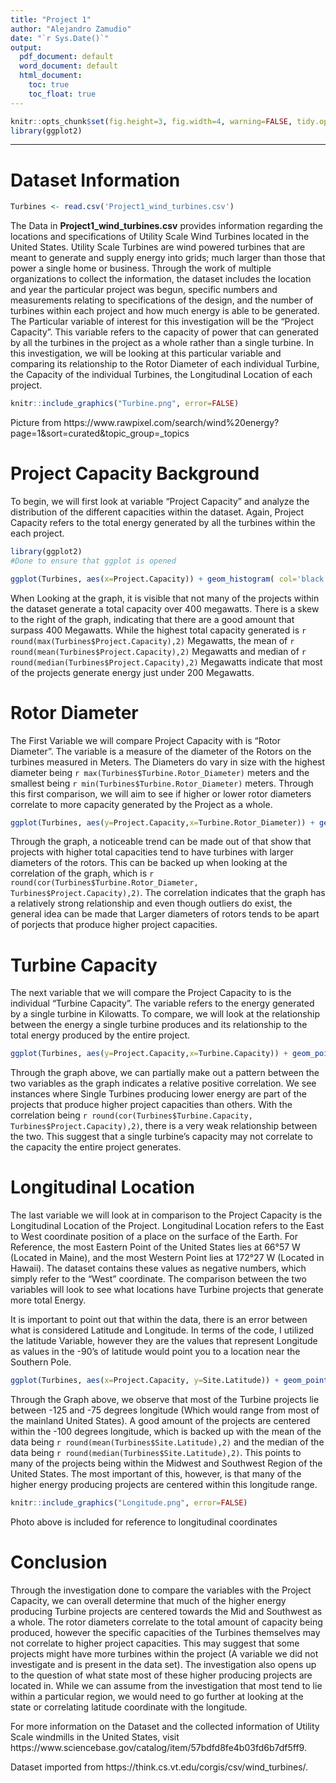 ---
title: "Project 1"
author: "Alejandro Zamudio"
date: "`r Sys.Date()`"
output:
  pdf_document: default
  word_document: default
  html_document: 
    toc: true 
    toc_float: true
---

```{r global_options, echo=FALSE}
knitr::opts_chunk$set(fig.height=3, fig.width=4, warning=FALSE, tidy.opts=list(width.cutoff=60))
library(ggplot2)
```
***

# **Dataset Information**

```{r echo=FALSE}
Turbines <- read.csv('Project1_wind_turbines.csv')
```

The Data in __Project1_wind_turbines.csv__ provides information regarding the locations and specifications of Utility Scale Wind Turbines located in the United States. Utility Scale Turbines are wind powered turbines that are meant to generate and supply energy into grids; much larger than those that power a single home or business. Through the work of multiple organizations to collect the information, the dataset includes the location and year the particular project was begun, specific numbers and measurements relating to specifications of the design, and the number of turbines within each project and how much energy is able to be generated.\
The Particular variable of interest for this investigation will be the "Project Capacity". This variable refers to the capacity of power that can generated by all the turbines in the project as a whole rather than a single turbine. In this investigation, we will be looking at this particular variable and comparing its relationship to the Rotor Diameter of each individual Turbine, the Capacity of the individual Turbines, the Longitudinal Location of each project. 

```{r echo=FALSE, out.width="100%"}
knitr::include_graphics("Turbine.png", error=FALSE)
```
Picture from https://www.rawpixel.com/search/wind%20energy?page=1&sort=curated&topic_group=_topics

# **Project Capacity Background** 

To begin, we will first look at variable "Project Capacity" and analyze the distribution of the different capacities within the dataset. Again, Project Capacity refers to the total energy generated by all the turbines within the each project. 

```{r echo=FALSE}
library(ggplot2)
#Done to ensure that ggplot is opened

ggplot(Turbines, aes(x=Project.Capacity)) + geom_histogram( col='black', fill='dark gray') + xlab('Total Energy Generated in Mega Watts (MW)') + ylab('Frequency') + ggtitle('Distribution of Project Capacity') + theme_classic() 
```

When Looking at the graph, it is visible that not many of the projects within the dataset generate a total capacity over 400 megawatts. There is a skew to the right of the graph, indicating that there are a good amount that surpass 400 Megawatts. While the highest total capacity generated is `r round(max(Turbines$Project.Capacity),2)` Megawatts, the mean of `r round(mean(Turbines$Project.Capacity),2)` Megawatts and median of `r round(median(Turbines$Project.Capacity),2)` Megawatts indicate that most of the projects generate energy just under 200 Megawatts. 


# **Rotor Diameter**
The First Variable we will compare Project Capacity with is "Rotor Diameter". The variable is a measure of the diameter of the Rotors on the turbines measured in Meters. The Diameters do vary in size with the highest diameter being `r max(Turbines$Turbine.Rotor_Diameter)` meters and the smallest being `r min(Turbines$Turbine.Rotor_Diameter)` meters. Through this first comparison, we will aim to see if higher or lower rotor diameters correlate to more capacity generated by the Project as a whole.


```{r echo=FALSE}
ggplot(Turbines, aes(y=Project.Capacity,x=Turbine.Rotor_Diameter)) + geom_point(aes(x=Turbine.Rotor_Diameter,y=Project.Capacity), pch=20) + theme_classic() + xlab('Diameter of Rotor in Meters') + ylab('Total Energy Capacity of Project (MW)') + ggtitle('Rotor Diamter to Total Project Capacity') + geom_smooth(method='lm', formula= y~x)
```

Through the graph, a noticeable trend can be made out of that show that projects with higher total capacities tend to have turbines with larger diameters of the rotors. This can be backed up when looking at the correlation of the graph, which is `r round(cor(Turbines$Turbine.Rotor_Diameter, Turbines$Project.Capacity),2)`. The correlation indicates that the graph has a relatively strong relationship and even though outliers do exist, the general idea can be made that Larger diameters of rotors tends to be apart of porjects that produce higher project capacities.


# **Turbine Capacity**

The next variable that we will compare the Project Capacity to is the individual "Turbine Capacity". The variable refers to the energy generated by a single turbine in Kilowatts. To compare, we will look at the relationship between the energy a single turbine produces and its relationship to the total energy produced by the entire project.

```{r echo=FALSE}
ggplot(Turbines, aes(y=Project.Capacity,x=Turbine.Capacity)) + geom_point(aes(x=Turbine.Capacity,y=Project.Capacity), pch=20) + theme_classic() + xlab('Energy Produced by single Turbine (KW)') + ylab('Total Energy Capacity of Project (MW)') + ggtitle('Rotor Diamter to Total Project Capacity') + geom_smooth(method='lm', formula= y~x)

```

Through the graph above, we can partially make out a pattern between the two variables as the graph indicates a relative positive correlation. We see instances where Single Turbines producing lower energy are part of the projects that produce higher project capacities than others. With the correlation being `r round(cor(Turbines$Turbine.Capacity, Turbines$Project.Capacity),2)`, there is a very weak relationship between the two. This suggest that a single turbine's capacity may not correlate to the capacity the entire project generates.

# **Longitudinal Location**

The last variable we will look at in comparison to the Project Capacity is the Longitudinal Location of the Project. Longitudinal Location refers to the East to West coordinate position of a place on the surface of the Earth. For Reference, the most Eastern Point of the United States lies at 66°57 W (Located in Maine), and the most Western Point lies at 172°27 W (Located in Hawaii). The dataset contains these values as negative numbers, which simply refer to the "West" coordinate. The comparison between the two variables will look to see what locations have Turbine projects that generate more total Energy. \

It is important to point out that within the data, there is an error between what is considered Latitude and Longitude. In terms of the code, I utilized the latitude Variable, however they are the values that represent Longitude as values in the -90's of latitude would point you to a location near the Southern Pole. 

```{r echo=FALSE}
ggplot(Turbines, aes(x=Project.Capacity, y=Site.Latitude)) + geom_point(aes(x=Site.Latitude, y=Project.Capacity), pch=20 , color= 'black', fill='blue') + labs(title='Longitudinal Location and Project Capacity', x='Longitudinal Location (Degrees)',y="Project Capacity (MW)") + xlim(c(-180,-60))
```

Through the Graph above, we observe that most of the Turbine projects lie between -125 and -75 degrees longitude (Which would range from most of the mainland United States). A good amount of the projects are centered within the -100 degrees longitude, which is backed up with the mean of the data being `r round(mean(Turbines$Site.Latitude),2)` and the median of the data being `r round(median(Turbines$Site.Latitude),2)`. This points to many of the projects being within the Midwest and Southwest Region of the United States. The most important of this, however, is that many of the higher energy producing projects are centered within this longitude range. 

```{r echo=FALSE, out.width="100%"}
knitr::include_graphics("Longitude.png", error=FALSE)
```
Photo above is included for reference to longitudinal coordinates

# **Conclusion**

Through the investigation done to compare the variables with the Project Capacity, we can overall determine that much of the higher energy producing Turbine projects are centered towards the Mid and Southwest as a whole. The rotor diameters correlate to the total amount of capacity being produced, however the specific capacities of the Turbines themselves may not correlate to higher project capacities. This may suggest that some projects might have more turbines within the project (A variable we did not investigate and is present in the data set). The investigation also opens up to the question of what state most of these higher producing projects are located in. While we can assume from the investigation that most tend  to lie within a particular region, we would need to go further at looking at the state or correlating latitude coordinate with the longitude. \

For more information on the Dataset and the collected information of Utility Scale windmills in the United States, visit https://www.sciencebase.gov/catalog/item/57bdfd8fe4b03fd6b7df5ff9. \

Dataset imported from https://think.cs.vt.edu/corgis/csv/wind_turbines/.